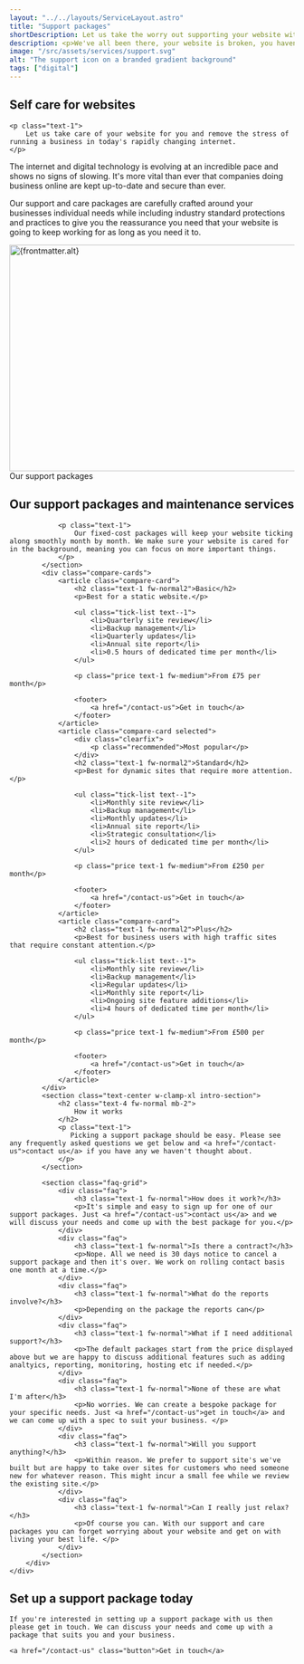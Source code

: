 ```yaml
---
layout: "../../layouts/ServiceLayout.astro"
title: "Support packages"
shortDescription: Let us take the worry out supporting your website with our bespoke support packages.
description: <p>We've all been there, your website is broken, you haven't touched anything but suddenly it's gone. It's scary and unsettling and in the very futuristic sounding 2024 you shouldn't have to put up with that. </p><p>Taking our company core value of "being useful" we want to take the worry out of your website for you with custom support packages tailored to fit your needs.</p>
image: "/src/assets/services/support.svg"
alt: "The support icon on a branded gradient background"
tags: ["digital"]
---
```



<section class="strip text-center w-clamp-xl intro-section">
    <h2 class="text-5 fw-normal mb-2">
        Self care for websites
    </h2>

    <p class="text-1">
        Let us take care of your website for you and remove the stress of running a business in today's rapidly changing internet.
    </p>
</section>
<Strip theme="MID">
    <div class="wrapper">
        <div class="strip-inner">
            <div class="grid">
                <div class="contents">
                    <p class="text-1 fw-medium">The internet and digital technology is evolving at an incredible pace and shows no signs of slowing. It's more vital than ever that companies doing business online are kept up-to-date and secure than ever.</p>
                    <p class="text-0">Our support and care packages are carefully crafted around your businesses individual needs while including industry standard protections and practices to give you the reassurance you need that your website is going to keep working for as long as you need it to.</p>
                </div>
                <div class="image">
                    <div class="card-fancy-image">
                        <Image src={frontmatter.image} alt={frontmatter.alt} loading="lazy" width="800" height="400" class="card-image" />
                    </div>	
                </div>
            </div>
        </div>
    </div>
</Strip>
<Strip theme="DARK">
    <div class="wrapper">
        <div class="strip-inner">
            <section class="text-center w-clamp-xl intro-section">
                <a id="packages" class="visually-hidden">Our support packages</a>
                <h2 class="text-4 fw-normal mb-2">
                    Our support packages and maintenance services
                </h2>

                <p class="text-1">
                    Our fixed-cost packages will keep your website ticking along smoothly month by month. We make sure your website is cared for in the background, meaning you can focus on more important things.
                </p>
            </section>
            <div class="compare-cards">
                <article class="compare-card">
                    <h2 class="text-1 fw-normal2">Basic</h2>
                    <p>Best for a static website.</p>

                    <ul class="tick-list text--1">
                        <li>Quarterly site review</li>
                        <li>Backup management</li>
                        <li>Quarterly updates</li>
                        <li>Annual site report</li>
                        <li>0.5 hours of dedicated time per month</li>
                    </ul>

                    <p class="price text-1 fw-medium">From £75 per month</p>

                    <footer>
                        <a href="/contact-us">Get in touch</a>
                    </footer>
                </article>
                <article class="compare-card selected">
                    <div class="clearfix">
                        <p class="recommended">Most popular</p>
                    </div>
                    <h2 class="text-1 fw-normal2">Standard</h2>
                    <p>Best for dynamic sites that require more attention.</p>

                    <ul class="tick-list text--1">
                        <li>Monthly site review</li>
                        <li>Backup management</li>
                        <li>Monthly updates</li>
                        <li>Annual site report</li>
                        <li>Strategic consultation</li>
                        <li>2 hours of dedicated time per month</li>
                    </ul>

                    <p class="price text-1 fw-medium">From £250 per month</p>

                    <footer>
                        <a href="/contact-us">Get in touch</a>
                    </footer>
                </article>
                <article class="compare-card">
                    <h2 class="text-1 fw-normal2">Plus</h2>
                    <p>Best for business users with high traffic sites that require constant attention.</p>

                    <ul class="tick-list text--1">
                        <li>Monthly site review</li>
                        <li>Backup management</li>
                        <li>Regular updates</li>
                        <li>Monthly site report</li>
                        <li>Ongoing site feature additions</li>
                        <li>4 hours of dedicated time per month</li>
                    </ul>

                    <p class="price text-1 fw-medium">From £500 per month</p>

                    <footer>
                        <a href="/contact-us">Get in touch</a>
                    </footer>
                </article>
            </div>
            <section class="text-center w-clamp-xl intro-section">
                <h2 class="text-4 fw-normal mb-2">
                    How it works
                </h2>
                <p class="text-1">
                   Picking a support package should be easy. Please see any frequently asked questions we get below and <a href="/contact-us">contact us</a> if you have any we haven't thought about. 
                </p>
            </section>

            <section class="faq-grid">
                <div class="faq">
                    <h3 class="text-1 fw-normal">How does it work?</h3>
                    <p>It's simple and easy to sign up for one of our support packages. Just <a href="/contact-us">contact us</a> and we will discuss your needs and come up with the best package for you.</p>
                </div>
                <div class="faq">
                    <h3 class="text-1 fw-normal">Is there a contract?</h3>
                    <p>Nope. All we need is 30 days notice to cancel a support package and then it's over. We work on rolling contact basis one month at a time.</p>
                </div>
                <div class="faq">
                    <h3 class="text-1 fw-normal">What do the reports involve?</h3>
                    <p>Depending on the package the reports can</p>
                </div>
                <div class="faq">
                    <h3 class="text-1 fw-normal">What if I need additional support?</h3>
                    <p>The default packages start from the price displayed above but we are happy to discuss additional features such as adding analtyics, reporting, monitoring, hosting etc if needed.</p>
                </div>
                <div class="faq">
                    <h3 class="text-1 fw-normal">None of these are what I'm after</h3>
                    <p>No worries. We can create a bespoke package for your specific needs. Just <a href="/contact-us">get in touch</a> and we can come up with a spec to suit your business. </p>
                </div>
                <div class="faq">
                    <h3 class="text-1 fw-normal">Will you support anything?</h3>
                    <p>Within reason. We prefer to support site's we've built but are happy to take over sites for customers who need someone new for whatever reason. This might incur a small fee while we review the existing site.</p>
                </div>
                <div class="faq">
                    <h3 class="text-1 fw-normal">Can I really just relax?</h3>
                    <p>Of course you can. With our support and care packages you can forget worrying about your website and get on with living your best life. </p>
                </div>
            </section>
        </div>
    </div>
</Strip>

<GradientContentStrip horse="EATING">
    <h2 class="heading">
        Set up a support package today
    </h2>

    If you're interested in setting up a support package with us then please get in touch. We can discuss your needs and come up with a package that suits you and your business.

    <a href="/contact-us" class="button">Get in touch</a>
</GradientContentStrip>